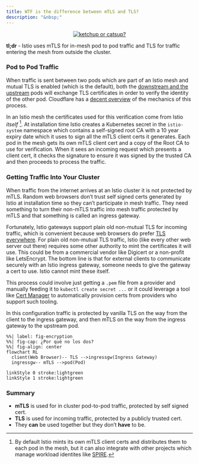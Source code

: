 ```yaml
---
title: WTF is the difference between mTLS and TLS?
description: "&nbsp;"
---
```


::: {style="text-align: center"}
[![ketchup or catsup?](media/ketchup-catsup.jpg "A screenshot from an episode of The Simpsons in which Mr. Burns is shopping for groceries and holds up two red condiment bottles; one labeled \"ketchup\" and the other labeled \"catsup\", but the bottels have the letters TLS and mTLS superimposed on them.")](https://imgflip.com/memegenerator/218629870/Simpsons---Ketchup--Catsup)
:::

::: {.callout-tip appearance="simple" icon=false}
**tl;dr** - Istio uses mTLS for in-mesh pod to pod traffic and TLS for traffic entering the mesh from outside the cluster.
:::

### Pod to Pod Traffic

When traffic is sent between two pods which are part of an Istio mesh and mutual TLS is enabled (which is the default), both the [downstream and the upstream](wtf_is_upstream_and_downstream.html) pods will exchange TLS certificates in order to verify the identity of the other pod. Cloudflare has a [decent overview](https://www.cloudflare.com/en-ca/learning/access-management/what-is-mutual-tls/) of the mechanics of this process.

In an Istio mesh the certificates used for this verification come from Istio _itself_ [^1]. At installation time Istio creates a Kubernetes secret in the `istio-system` namespace which contains a self-signed root CA with a 10 year expiry date which it uses to sign all the mTLS client certs it generates. Each pod in the mesh gets its own mTLS client cert and a copy of the Root CA to use for verification. When it sees an incoming request which presents a client cert, it checks the signature to ensure it was signed by the trusted CA and then proceeds to process the traffic.

### Getting Traffic Into Your Cluster

When traffic from the internet arrives at an Istio cluster it is not protected by mTLS. Random web browsers don't trust self signed certs generated by Istio at installation time so they can't participate in mesh traffic. They need something to turn their non-mTLS traffic into mesh traffic protected by mTLS and that something is called an ingress gateway.

Fortunately, Istio gateways support plain old non-mutual TLS for incoming traffic, which is convenient because web browsers do prefer [TLS everywhere](https://www.eff.org/deeplinks/2021/09/https-actually-everywhere). For plain old non-mutual TLS traffic, Istio (like every other web server out there) requires some other authority to mint the certificates it will use. This could be from a commercial vendor like Digicert or a non-profit like LetsEncrypt. The bottom line is that for external clients to communicate securely with an Istio ingress gateway, someone needs to give the gateway a cert to use. Istio cannot mint these itself.

This process could involve just getting a `.pem` file from a provider and manually feeding it to `kubectl create secret ...` or it could leverage a tool like [Cert Manager](https://cert-manager.io/) to automatically provision certs from providers who support such tooling.

In this configuration traffic is protected by vanilla TLS on the way from the client to the ingress gateway, and then mTLS on the way from the ingress gateway to the upstream pod.

```mermaid
%%| label: fig-encryption
%%| fig-cap: ¿Por qué no los dos?
%%| fig-align: center
flowchart RL
  client(Web Browser)-- TLS -->ingressgw(Ingress Gateway)
  ingressgw-- mTLS -->pod(Pod)

linkStyle 0 stroke:lightgreen
linkStyle 1 stroke:lightgreen
```

### Summary

 * **mTLS** is used for in cluster pod-to-pod traffic, protected by self signed cert.
 * **TLS**  is used for incoming traffic, protected by a publicly trusted cert.
 * They **can** be used together but they don't **have** to be.

[^1]: By default Istio mints its own mTLS client certs and distributes them to each pod in the mesh, but it can also integrate with other projects which manage workload identites like [SPIRE](https://istio.io/latest/docs/ops/integrations/spire/).
